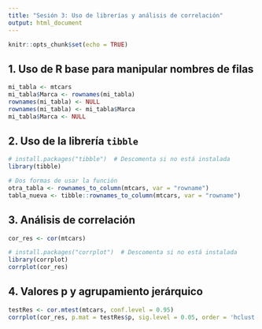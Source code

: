 ```yaml
---
title: "Sesión 3: Uso de librerías y análisis de correlación"
output: html_document
---
```


```r
knitr::opts_chunk$set(echo = TRUE)
```

## 1. Uso de R base para manipular nombres de filas

```r
mi_tabla <- mtcars
mi_tabla$Marca <- rownames(mi_tabla)
rownames(mi_tabla) <- NULL
rownames(mi_tabla) <- mi_tabla$Marca
mi_tabla$Marca <- NULL
```

## 2. Uso de la librería `tibble`

```r
# install.packages("tibble")  # Descomenta si no está instalada
library(tibble)

# Dos formas de usar la función
otra_tabla <- rownames_to_column(mtcars, var = "rowname")
tabla_nueva <- tibble::rownames_to_column(mtcars, var = "rowname")
```

## 3. Análisis de correlación

```r
cor_res <- cor(mtcars)

# install.packages("corrplot")  # Descomenta si no está instalada
library(corrplot)
corrplot(cor_res)
```

## 4. Valores p y agrupamiento jerárquico

```r
testRes <- cor.mtest(mtcars, conf.level = 0.95)
corrplot(cor_res, p.mat = testRes$p, sig.level = 0.05, order = 'hclust')
```
